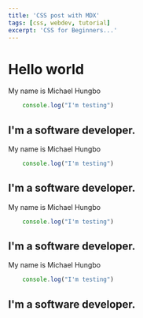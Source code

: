 ```yaml
---
title: 'CSS post with MDX'
tags: [css, webdev, tutorial]
excerpt: 'CSS for Beginners...'
---
```


# Hello world

My name is Michael Hungbo

```javascript
    console.log("I'm testing")
```


## I'm a software developer.
My name is Michael Hungbo

```javascript
    console.log("I'm testing")
```


## I'm a software developer.

My name is Michael Hungbo

```javascript
    console.log("I'm testing")
```


## I'm a software developer.

My name is Michael Hungbo

```javascript
    console.log("I'm testing")
```


## I'm a software developer.
